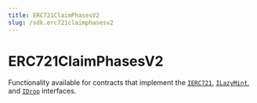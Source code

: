 ---
title: ERC721ClaimPhasesV2
slug: /sdk.erc721claimphasesv2
---

# ERC721ClaimPhasesV2

Functionality available for contracts that implement the
[`IERC721`](/contracts/IERC721),
[`ILazyMint`](/contracts/IBurnableERC721), and
[`IDrop`](/contracts/IDrop) interfaces.

